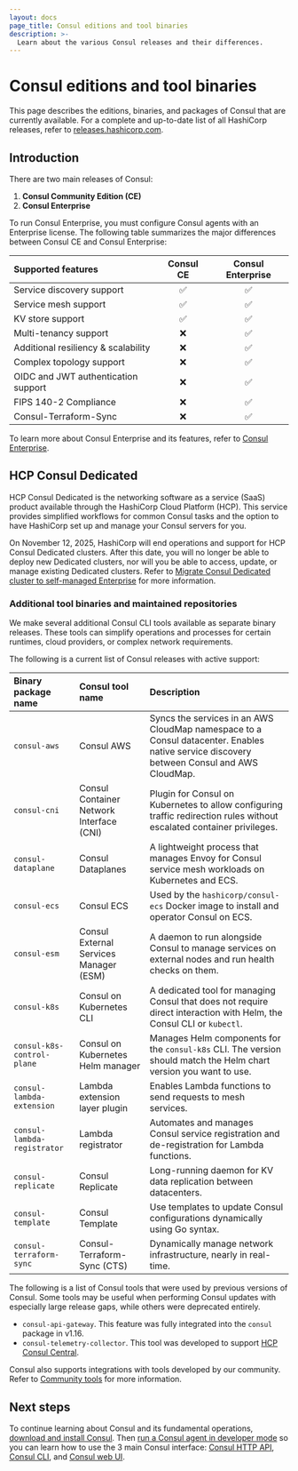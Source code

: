 ```yaml
---
layout: docs
page_title: Consul editions and tool binaries
description: >-
  Learn about the various Consul releases and their differences.
---
```


# Consul editions and tool binaries

This page describes the editions, binaries, and packages of Consul that are currently available. For a complete and up-to-date list of all HashiCorp releases, refer to [releases.hashicorp.com](https://releases.hashicorp.com/).

## Introduction

There are two main releases of Consul:

1. **Consul Community Edition (CE)**
1. **Consul Enterprise**

To run Consul Enterprise, you must configure Consul agents with an Enterprise license. The following table summarizes the major differences between Consul CE and Consul Enterprise:

| Supported features                  | Consul CE | Consul Enterprise |
| :---------------------------------- | :-------: | :---------------: |
| Service discovery support           | &#9989;   | &#9989;           |
| Service mesh support                | &#9989;   | &#9989;           |
| KV store support                    | &#9989;   | &#9989;           |
| Multi-tenancy support               | &#10060;  | &#9989;           |
| Additional resiliency & scalability | &#10060;  | &#9989;           |
| Complex topology support            | &#10060;  | &#9989;           |
| OIDC and JWT authentication support | &#10060;  | &#9989;           |
| FIPS 140-2 Compliance               | &#10060;  | &#9989;           |
| Consul-Terraform-Sync               | &#10060;  | &#9989;           |

To learn more about Consul Enterprise and its features, refer to [Consul Enterprise](/consul/docs/enterprise).

## HCP Consul Dedicated

HCP Consul Dedicated is the networking software as a service (SaaS) product available through the HashiCorp Cloud Platform (HCP). This service provides simplified workflows for common Consul tasks and the option to have HashiCorp set up and manage your Consul servers for you.

On November 12, 2025, HashiCorp will end operations and support for HCP Consul Dedicated clusters. After this date, you will no longer be able to deploy new Dedicated clusters, nor will you be able to access, update, or manage existing Dedicated clusters. Refer to [Migrate Consul Dedicated cluster to self-managed Enterprise](/hcp/docs/consul/migrate) for more information.

### Additional tool binaries and maintained repositories

We make several additional Consul CLI tools available as separate binary releases. These tools can simplify operations and processes for certain runtimes, cloud providers, or complex network requirements.

The following is a current list of Consul releases with active support:

| Binary package name         | Consul tool name                         | Description                                                                                                                               |
| :-------------------------- | :--------------------------------------- | :---------------------------------------------------------------------------------------------------------------------------------------- |
| `consul-aws`                | Consul AWS                               | Syncs the services in an AWS CloudMap namespace to a Consul datacenter. Enables native service discovery between Consul and AWS CloudMap. |
| `consul-cni`                | Consul Container Network Interface (CNI) | Plugin for Consul on Kubernetes to allow configuring traffic redirection rules without escalated container privileges.                    |
| `consul-dataplane`          | Consul Dataplanes                        | A lightweight process that manages Envoy for Consul service mesh workloads on Kubernetes and ECS.                                         |
| `consul-ecs`                | Consul ECS                               | Used by the `hashicorp/consul-ecs` Docker image to install and operator Consul on ECS.                                                    |
| `consul-esm`                | Consul External Services Manager (ESM)   | A daemon to run alongside Consul to manage services on external nodes and run health checks on them.                                      |
| `consul-k8s`                | Consul on Kubernetes CLI                 | A dedicated tool for managing Consul that does not require direct interaction with Helm, the Consul CLI or `kubectl`.                     |
| `consul-k8s-control-plane`  | Consul on Kubernetes Helm manager        | Manages Helm components for the `consul-k8s` CLI. The version should match the Helm chart version you want to use.                        |
| `consul-lambda-extension`   | Lambda extension layer plugin            | Enables Lambda functions to send requests to mesh services.                                                                               |
| `consul-lambda-registrator` | Lambda registrator                       | Automates and manages Consul service registration and de-registration for Lambda functions.                                               |
| `consul-replicate`          | Consul Replicate                         | Long-running daemon for KV data replication between datacenters.                                                                          |
| `consul-template`           | Consul Template                          | Use templates to update Consul configurations dynamically using Go syntax.                                                                |
| `consul-terraform-sync`     | Consul-Terraform-Sync (CTS)              | Dynamically manage network infrastructure, nearly in real-time.                                                                           |

The following is a list of Consul tools that were used by previous versions of Consul. Some tools may be useful when performing Consul updates with especially large release gaps, while others were deprecated entirely.

- `consul-api-gateway`. This feature was fully integrated into the `consul` package in v1.16.
- `consul-telemetry-collector`. This tool was developed to support [HCP Consul Central](/hcp/docs/consul/concepts/consul-central).

Consul also supports integrations with tools developed by our community. Refer to [Community tools](/consul/docs/integrate/consul-tools) for more information.

## Next steps

To continue learning about Consul and its fundamental operations, [download and install Consul](/consul/docs/fundamentals/install). Then [run a Consul agent in developer mode](/consul/docs/fundamentals/install/dev) so you can learn how to use the 3 main Consul interface: [Consul HTTP API](/consul/docs/fundamentals/interface/api), [Consul CLI](/consul/docs/fundamentals/interface/cli), and [Consul web UI](/consul/docs/fundamentals/interface/ui).